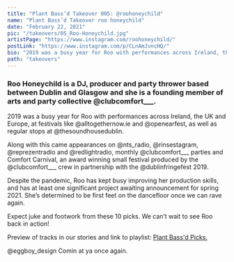 ```yaml
---
title: "Plant Bass’d Takeover 005: @roohoneychild"
name: "Plant Bass’d Takeover roo honeychild"
date: "February 22, 2021"
pic: "/takeovers/05_Roo-Honeychild.jpg"
artistPage: "https://www.instagram.com/roohoneychild/"
postLink: "https://www.instagram.com/p/CLnAmJvncHQ/"
bio: "2019 was a busy year for Roo with performances across Ireland, the UK and Europe, at festivals like @alltogethernow.ie"
path: "takeovers"
---
```


### Roo Honeychild is a DJ, producer and party thrower based between Dublin and Glasgow and she is a founding member of arts and party collective @clubcomfort\_\_\_.

2019 was a busy year for Roo with performances across Ireland, the UK and Europe, at festivals like @alltogethernow.ie and @openearfest, as well as regular stops at @thesoundhousedublin.

Along with this came appearances on @nts_radio, @rinsestagram, @reprezentradio and @redlightradio, monthly @clubcomfort\_\_\_ parties and Comfort Carnival, an award winning small festival produced by the @clubcomfort\_\_\_ crew in partnership with the @dublinfringefest 2019.

Despite the pandemic, Roo has kept busy improving her production skills, and has at least one significant project awaiting announcement for spring 2021. She’s determined to be first feet on the dancefloor once we can rave again.

Expect juke and footwork from these 10 picks. We can’t wait to see Roo back in action!

Preview of tracks in our stories and link to playlist: <a role="button" class="btn btn-dark" href="https://open.spotify.com/playlist/5skAgzUfGmZLwrOPNLnGVf">Plant Bass'd Picks.</a>

@eggboy_design Comin at ya once again.
